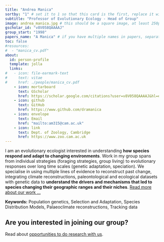 ```yaml
---
title: "Andrea Manica"
sortby: "1" # set it to 1 so that this card is the first, replace it with your name for alphabetic ordering
subtitle: "Professor of Evolutionary Ecology - Head of Group"
image: andrea_manica.jpg # this should be a square image, at least 250px by 250px
gscholar_id: "v8V058QAAAAJ"
group_start: "1998"
papers_name: "A Manica" # if you have multiple names in papers, separated them by semicolon
toc: false
#resources: 
#  - "manica_cv.pdf"
about:
  id: person-profile
  template: jolla
  links:
#   - icon: file-earmark-text
#     text: vitae
#     href: ./people/manica_cv.pdf
    - icon: mortarboard
      text: GScholar
      href: https://scholar.google.com/citations?user=v8V058QAAAAJ&hl=en
    - icon: github
      text: GitHub
      href: https://www.github.com/dramanica
    - icon: envelope
      text: Email
      href: "mailto:am315@cam.ac.uk"
    - icon: link
      text: Dept. of Zoology, Cambridge
      href: https://www.zoo.cam.ac.uk
---
```


:::{#person-profile}
:::

I am an evolutionary ecologist interested in understanding **how species respond and adapt to changing environments**. Work in my group spans from individual strategies (foraging strategies, group living) to evolutionary responses over long time scales (genetic adaptation, speciation). We specialise in using multiple lines of evidence to reconstruct past change, integrating climate reconstructions, paleontological and ecological datasets with genetic data to **understand the drivers and mechanisms that led to species changing their geographic ranges and their niches**. [Read more about our work ...](./research.html)

**Keywords:** Population genetics, Selection and Adaptation, Species Distribution Models, Palaeoclimate reconstructions, Tracking data

::: {.callout-note}
## Are you interested in joining our group?
Read about [opportunities to do research with us](./join_us.html).
:::
